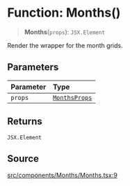 # Function: Months()

> **Months**(`props`): `JSX.Element`

Render the wrapper for the month grids.

## Parameters

| Parameter | Type |
| :------ | :------ |
| `props` | [`MonthsProps`](/api/latest/type-aliases/MonthsProps.mdx) |

## Returns

`JSX.Element`

## Source

[src/components/Months/Months.tsx:9](https://github.com/gpbl/react-day-picker/blob/6515ed496/src/components/Months/Months.tsx#L9)

